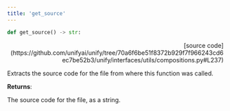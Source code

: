 ```yaml
---
title: 'get_source'
---
```


```python
def get_source() -> str:
```

<p align="right">[source code](https://github.com/unifyai/unify/tree/70a6f6be51f8372b929f7f966243cd6ec7be52b3/unify/interfaces/utils/compositions.py#L237)</p>

Extracts the source code for the file from where this function was called.

**Returns**:

The source code for the file, as a string.